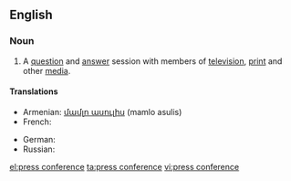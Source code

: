 ==English==

===Noun===
{{en-noun}}

# A [[question]] and [[answer]] session with members of [[television]], [[print]] and other [[media]].

====Translations====
{{trans-top|question and answer session with members of television, print and other media}}
* Armenian: [[մամլո ասուլիս]] (mamlo asulis)
* French: {{t-|fr|conférence de presse|f}}
{{trans-mid}}
* German: {{t-|de|Pressekonferenz|f}}
* Russian: {{t+|ru|пресс-конференция|f|tr=press-konferencija|sc=Cyrl}}
{{trans-bottom}}

[[el:press conference]]
[[ta:press conference]]
[[vi:press conference]]